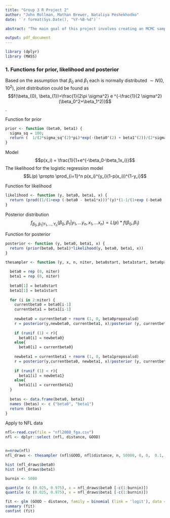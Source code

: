 ```yaml
---
title: "Group 3 R Project 2"
author: "John Rollman, Mathan Brewer, Nataliya Peshekhodko"
date: '`r format(Sys.Date(), "%Y-%B-%d")`'

abstract: "The main goal of this project involves creating an MCMC sampler for a logistic regression model. To be continued ... "

output: pdf_document
---
```

```r
library (dplyr)
library (MASS)
```


### 1. Functions for prior, likelihood and posterior 

Based on the assumption that $\beta_0$ and $\beta_1$ each is normally distributed $\sim N(0, 10^2)$, joint distribution could be found as $$f(\beta_{0}, \beta_{1})=\frac{1}{2\pi \sigma^2} e ^{-\frac{1}{2 \sigma^2}(\beta_0^2+\beta_1^2)}$$.

Function for prior

```r
prior <- function (beta0, beta1) {
  sigma_sq = 100;
  return (  1/(2*sigma_sq^(2)*pi)*exp(-(beta0^(2) + beta1^(2))/(2*sigma_sq^(2))) )
}
```

Model 
$$p(x_i) = \frac{1}{1+e^{-\beta_0-\beta_1x_i}}$$
The likelihood for the logistic regression model 
$$L(p) \propto \prod_{i=1}^n p(x_i)^{y_i}(1-p(x_i))^{1-y_i}$$

Function for likelihood

```r
likelihood <- function (y, beta0, beta1, x) {
  return (prod((1/(1+exp (-beta0 - beta1*x)))^(y)*(1-1/(1+exp (-beta0 - beta1*x)))^(1-y)))
}
```

Posterior distribution 
$$f_{\beta_0,\beta_1|Y_1,...,Y_n}(\beta_0, \beta_1|y_1,...y_n, x_1,...x_n) \propto L(p)*f(\beta_{0}, \beta_{1}) $$

Function for posterior

```r
posterior <- function (y, beta0, beta1, x) {
  return (prior(beta0, beta1)*likelihood(y, beta0, beta1, x))
}
```



```r
thesampler <- function (y, x, n, niter, beta0start, beta1start, beta0proposalsd, beta1proposalsd) {
  
  beta0 = rep (0, niter)
  beta1 = rep (0, niter)
  
  beta0[1] = beta0start
  beta1[1] = beta1start
  
  for (i in 2:niter) {
    currentbeta0 = beta0[i-1]
    currentbeta1 = beta1[i-1]
    
    newbeta0 = currentbeta0 + rnorm (1, 0, beta0proposalsd)
    r = posterior(y,newbeta0, currentbeta1, x)/posterior (y, currentbeta0, currentbeta1, x)
    
    if (runif (1) < r){
      beta0[i] = newbeta0}
    else{
      beta0[i] = currentbeta0}
    
    newbeta1 = currentbeta1 + rnorm (1, 0, beta1proposalsd)
    r = posterior(y,currentbeta0, newbeta1, x)/posterior (y, currentbeta0, currentbeta1, x)
    
    if (runif (1) < r){
      beta1[i] = newbeta1}
    else{
      beta1[i] = currentbeta1}
  }
  
  betas <- data.frame(beta0, beta1)
  names (betas) <- c ("beta0", "beta1")
  return (betas)
}
```

Apply to NFL data

```r
nfl<-read.csv(file = "nfl2008_fga.csv") 
nfl <- dplyr::select (nfl, distance, GOOD)


n=nrow(nfl)
nfl_draws <- thesampler (nfl$GOOD, nfl$distance, n, 50000, 0, 0,  0.1, 0.1 )

hist (nfl_draws$beta0)
hist (nfl_draws$beta1)

burnin <- 5000

quantile (c (0.025, 0.975), x = nfl_draws$beta0 [-c(1:burnin)])
quantile (c (0.025, 0.975), x = nfl_draws$beta1 [-c(1:burnin)])
```

```r
fit <- glm (GOOD ~ distance, family = binomial (link = 'logit'), data = nfl)
summary (fit)
confint (fit)
```
